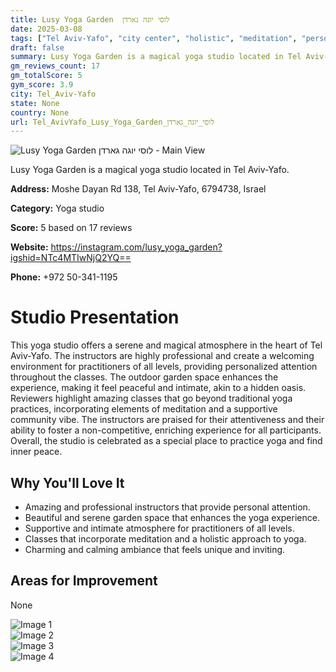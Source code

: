 ```yaml
---
title: Lusy Yoga Garden  לוסי יוגה גארדן
date: 2025-03-08
tags: ["Tel Aviv-Yafo", "city center", "holistic", "meditation", "personalized instruction", "intimate", "serene", "Tel Aviv-Yafo"]  
draft: false
summary: Lusy Yoga Garden is a magical yoga studio located in Tel Aviv-Yafo.
gm_reviews_count: 17
gm_totalScore: 5
gym_score: 3.9
city: Tel_Aviv-Yafo
state: None
country: None
url: Tel_AvivYafo_Lusy_Yoga_Garden_לוסי_יוגה_גארדן
---
```


<div className="aspect-[16/9] relative my-8">
  <img 
    src="https://lh5.googleusercontent.com/p/AF1QipMPMGwXIUNtyAnY6riW6nChAu-iwANm2T-95jg6=w1920-h1080-k-no"
    alt="Lusy Yoga Garden  לוסי יוגה גארדן - Main View"
    className="object-cover absolute inset-0 w-full h-full rounded-lg"
  />
</div>

Lusy Yoga Garden is a magical yoga studio located in Tel Aviv-Yafo.

**Address:** Moshe Dayan Rd 138, Tel Aviv-Yafo, 6794738, Israel

**Category:** Yoga studio

**Score:** 5 based on 17 reviews

**Website:** https://instagram.com/lusy_yoga_garden?igshid=NTc4MTIwNjQ2YQ==

**Phone:** +972 50-341-1195

# Studio Presentation

This yoga studio offers a serene and magical atmosphere in the heart of Tel Aviv-Yafo. The instructors are highly professional and create a welcoming environment for practitioners of all levels, providing personalized attention throughout the classes. The outdoor garden space enhances the experience, making it feel peaceful and intimate, akin to a hidden oasis. Reviewers highlight amazing classes that go beyond traditional yoga practices, incorporating elements of meditation and a supportive community vibe. The instructors are praised for their attentiveness and their ability to foster a non-competitive, enriching experience for all participants. Overall, the studio is celebrated as a special place to practice yoga and find inner peace.

## Why You'll Love It

- Amazing and professional instructors that provide personal attention.
- Beautiful and serene garden space that enhances the yoga experience.
- Supportive and intimate atmosphere for practitioners of all levels.
- Classes that incorporate meditation and a holistic approach to yoga.
- Charming and calming ambiance that feels unique and inviting.

## Areas for Improvement

None

<div className="grid grid-cols-1 xl:grid-cols-2 gap-4 my-8">
<div className="aspect-[4/3] relative"><img src="https://lh5.googleusercontent.com/p/AF1QipM-vqrufD-POGEY7YeN_JvS-NOnjaZUvIlCHkP-=w1920-h1080-k-no" alt="Image 1" className="object-cover absolute inset-0 w-full h-full rounded-lg" /></div>
<div className="aspect-[4/3] relative"><img src="https://lh5.googleusercontent.com/p/AF1QipMTSExBbgnaGHk1kDh692IJB6hA33FAmBWGtkmA=w1920-h1080-k-no" alt="Image 2" className="object-cover absolute inset-0 w-full h-full rounded-lg" /></div>
<div className="aspect-[4/3] relative"><img src="https://lh5.googleusercontent.com/p/AF1QipPV-cmdXjsK2r3VwHRVpS6D5EgyOg6iuDeosHyt=w1920-h1080-k-no" alt="Image 3" className="object-cover absolute inset-0 w-full h-full rounded-lg" /></div>
<div className="aspect-[4/3] relative"><img src="https://lh5.googleusercontent.com/p/AF1QipMw76MZ1tbUBc8048d7Pn2ufOSNorQQtzGB8Pdh=w1920-h1080-k-no" alt="Image 4" className="object-cover absolute inset-0 w-full h-full rounded-lg" /></div>
</div>